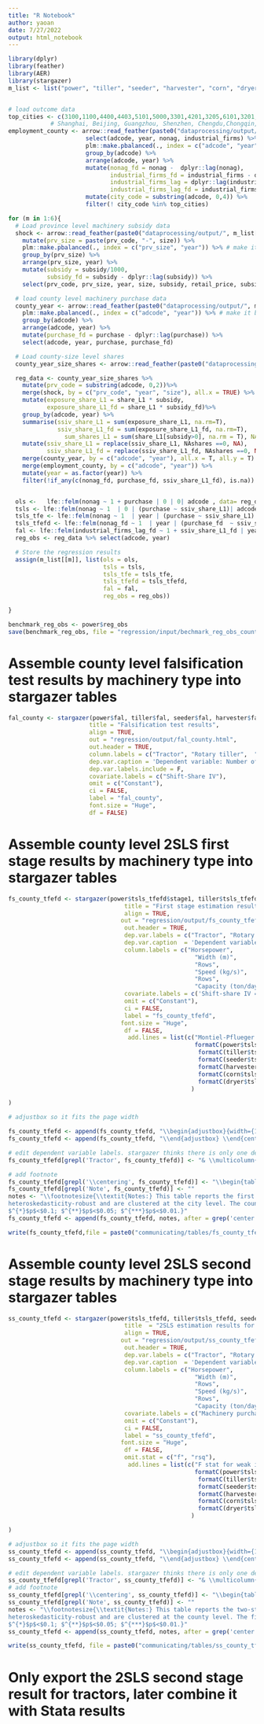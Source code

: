 ---
title: "R Notebook"
author: yaoan
date: 7/27/2022
output: html_notebook
---

```{r, warning = F, message = F}
library(dplyr)
library(feather)
library(AER)
library(stargazer)
m_list <- list("power", "tiller", "seeder", "harvester", "corn", "dryer")


# load outcome data
top_cities <- c(3100,1100,4400,4403,5101,5000,3301,4201,3205,6101,3201,4301,1200,4101,4419,3702,5301,3302,3401,4406,2101,3202,3502,2102) # Cities to exclude, top tier cities by https://news.cctv.com/2023/05/30/ARTI5kyAHUzgByGH08lUpEQ4230530.shtml
            # Shanghai, Beijing, Guangzhou, Shenzhen, Chengdu,Chongqin, Hangzhou, Wuhan, Suzhou, Xi'an, Nanjing, Changsha, Tianjin, Zhengzhou, Dongguan, Qingdao, Kunming, Ningbo, Hefei, Foshan, Shenyang, Wuxi, Xiamen, Dalian
employment_county <- arrow::read_feather(paste0("dataprocessing/output/employment_county.feather")) %>%
                      select(adcode, year, nonag, industrial_firms) %>%
                      plm::make.pbalanced(., index = c("adcode", "year")) %>% # make it balanced so the lag is correctly missing when there is a gap in time
                      group_by(adcode) %>%
                      arrange(adcode, year) %>%
                      mutate(nonag_fd = nonag -  dplyr::lag(nonag),
                             industrial_firms_fd = industrial_firms - dplyr::lag(industrial_firms),
                             industrial_firms_lag = dplyr::lag(industrial_firms),
                             industrial_firms_lag_fd = industrial_firms_lag -dplyr::lag(industrial_firms_lag),) %>%
                      mutate(city_code = substring(adcode, 0,4)) %>%
                      filter(! city_code %in% top_cities)
```
```{r prepare-data, warning = F, message = F}
for (m in 1:6){
  # Load province level machinery subsidy data
  shock <- arrow::read_feather(paste0("dataprocessing/output/", m_list[[m]], "/shock.feather")) %>%
    mutate(prv_size = paste(prv_code, "-", size)) %>%
    plm::make.pbalanced(., index = c("prv_size", "year")) %>% # make it balanced so the lag is correctly missing when there is a gap in time
    group_by(prv_size) %>%
    arrange(prv_size, year) %>%
    mutate(subsidy = subsidy/1000,
           subsidy_fd = subsidy - dplyr::lag(subsidy)) %>%
    select(prv_code, prv_size, year, size, subsidy, retail_price, subsidy_rate, subsidy_fd)

  # load county level machinery purchase data
  county_year <- arrow::read_feather(paste0("dataprocessing/output/", m_list[[m]], "/county_year.feather"))%>%
    plm::make.pbalanced(., index = c("adcode", "year")) %>% # make it balanced so the lag is correctly missing when there is a gap in time
    group_by(adcode) %>%
    arrange(adcode, year) %>%
    mutate(purchase_fd = purchase - dplyr::lag(purchase)) %>%
    select(adcode, year, purchase, purchase_fd)

  # Load county-size level shares
  county_year_size_shares <- arrow::read_feather(paste0("dataprocessing/output/", m_list[[m]], "/county_year_size_shares.feather"))

  reg_data <- county_year_size_shares %>%
    mutate(prv_code = substring(adcode, 0,2))%>%
    merge(shock, by = c("prv_code", "year", "size"), all.x = TRUE) %>%
    mutate(exposure_share_L1 = share_L1 * subsidy,
           exposure_share_L1_fd = share_L1 * subsidy_fd)%>%
    group_by(adcode, year) %>%
    summarise(ssiv_share_L1 = sum(exposure_share_L1, na.rm=T),
              ssiv_share_L1_fd = sum(exposure_share_L1_fd, na.rm=T),
                sum_shares_L1 = sum(share_L1[subsidy>0], na.rm = T), NAshares = sum(share_L1, na.rm = T))  %>% # sum of the shares of sizes with positive subsidy
    mutate(ssiv_share_L1 = replace(ssiv_share_L1, NAshares ==0, NA),
           ssiv_share_L1_fd = replace(ssiv_share_L1_fd, NAshares ==0, NA)) %>%
    merge(county_year, by = c("adcode", "year"), all.x = T, all.y = T) %>%
    merge(employment_county, by = c("adcode", "year")) %>%
    mutate(year = as.factor(year)) %>%
    filter(!if_any(c(nonag_fd, purchase_fd, ssiv_share_L1_fd), is.na)) %>% distinct(adcode, year,  .keep_all = T)


  ols <-   lfe::felm(nonag ~ 1 + purchase | 0 | 0| adcode , data= reg_data )
  tsls <- lfe::felm(nonag ~ 1  | 0 | (purchase ~ ssiv_share_L1)| adcode , data= reg_data ) # 2SLS
  tsls_tfe <- lfe::felm(nonag ~ 1  | year | (purchase ~ ssiv_share_L1)| adcode , data= reg_data ) # 2SLS with time FE
  tsls_tfefd <- lfe::felm(nonag_fd ~ 1  | year | (purchase_fd  ~ ssiv_share_L1_fd )| adcode , data= reg_data )# 2SLS with time FE and FD
  fal <- lfe::felm(industrial_firms_lag_fd ~ 1 + ssiv_share_L1_fd | year | 0| adcode , data= reg_data ) # Falsification test
  reg_obs <- reg_data %>% select(adcode, year)

  # Store the regression results
  assign(m_list[[m]], list(ols = ols,
                           tsls = tsls,
                           tsls_tfe = tsls_tfe,
                           tsls_tfefd = tsls_tfefd,
                           fal = fal,
                           reg_obs = reg_obs))

}
```
```{r}
benchmark_reg_obs <- power$reg_obs
save(benchmark_reg_obs, file = "regression/input/bechmark_reg_obs_county.RData")

```

# Assemble county level falsification test results by machinery type into stargazer tables
```{r}
fal_county <- stargazer(power$fal, tiller$fal, seeder$fal, harvester$fal, corn$fal, dryer$fal,
                       title = "Falsification test results",
                       align = TRUE,
                       out = "regression/output/fal_county.html",
                       out.header = TRUE,
                       column.labels = c("Tractor", "Rotary tiller",  "Seeder,transplanter", "Grain harvester", "Corn harvester", "Grain dryer"),
                       dep.var.caption = 'Dependent variable: Number of industrial firms in the previous year',
                       dep.var.labels.include = F,
                       covariate.labels = c("Shift-Share IV"),
                       omit = c("Constant"),
                       ci = FALSE,
                       label = "fal_county",
                       font.size = "Huge",
                       df = FALSE)
```
# Assemble county level 2SLS first stage results by machinery type into stargazer tables
```{r}
fs_county_tfefd <- stargazer(power$tsls_tfefd$stage1, tiller$tsls_tfefd$stage1, seeder$tsls_tfefd$stage1, harvester$tsls_tfefd$stage1, corn$tsls_tfefd$stage1, dryer$tsls_tfefd$stage1,
                                 title = "First stage estimation results by machinery types - county level",
                                 align = TRUE,
                                out = "regression/output/fs_county_tfefd.html",
                                 out.header = TRUE,
                                 dep.var.labels = c("Tractor", "Rotary tiller",  "Seeder,transplanter", "Grain harvester", "Corn harvester", "Grain dryer"),
                                 dep.var.caption  = 'Dependent variable: Machinery purchase (in 1000)',
                                 column.labels = c("Horsepower",
                                                     "Width (m)",
                                                     "Rows",
                                                     "Speed (kg/s)",
                                                     "Rows",
                                                     "Capacity (ton/day)"),
                                 covariate.labels = c('Shift-share IV = market shares $\\times$ subsidy (1000 yuan)'),
                                 omit = c("Constant"),
                                 ci = FALSE,
                                 label = "fs_county_tfefd",
                                font.size = "Huge",
                                 df = FALSE,
                                  add.lines = list(c("Montiel-Pflueger robust F stat. for weak instrument",
                                                     formatC(power$tsls_tfefd$stage1$rob.iv1fstat$purchase_fd[5], digits = 3, format = "f"),
                                                      formatC(tiller$tsls_tfefd$stage1$rob.iv1fstat$purchase_fd[5], digits = 3, format = "f"),
                                                      formatC(seeder$tsls_tfefd$stage1$rob.iv1fstat$purchase_fd[5], digits = 3, format = "f"),
                                                      formatC(harvester$tsls_tfefd$stage1$rob.iv1fstat$purchase_fd[5], digits = 3, format = "f"),
                                                      formatC(corn$tsls_tfefd$stage1$rob.iv1fstat$purchase_fd[5], digits = 3, format = "f"),
                                                      formatC(dryer$tsls_tfefd$stage1$rob.iv1fstat$purchase_fd[5]), digits = 3, format = "f")
                                                    )

)

```
```{r}
# adjustbox so it fits the page width

fs_county_tfefd <- append(fs_county_tfefd, "\\begin{adjustbox}{width={1.2\\textwidth},totalheight={\\textheight},keepaspectratio,center}", after = grep("label", fs_county_tfefd)[1])
fs_county_tfefd <- append(fs_county_tfefd, "\\end{adjustbox} \\end{center}", after = grep("tabular", fs_county_tfefd)[2])

# edit dependent variable labels. stargazer thinks there is only one dep var becauses all the regressions has nonag_fd as lhs.
fs_county_tfefd[grepl('Tractor', fs_county_tfefd)] <- "& \\multicolumn{1}{c}{Tractor} & \\multicolumn{1}{c}{Rotary tiller} & \\multicolumn{1}{c}{Seeder,transplanter} & \\multicolumn{1}{c}{Grain harvester} & \\multicolumn{1}{c}{Corn harvester} & \\multicolumn{1}{c}{Grain dryer} \\\\"

# add footnote
fs_county_tfefd[grepl('\\centering', fs_county_tfefd)] <- "\\begin{table}[!htbp]\\begin{center}"
fs_county_tfefd[grepl('Note', fs_county_tfefd)] <- ""
notes <- "\\footnotesize{\\textit{Notes:} This table reports the first stage estimates of the shift-share instrumental variable with county level data in year 2015 - 2019 from China. The shift-share instrumental variable measures the city's exposure to the machinery subsidy policy depending on the market shares in the previous year. The endogenous variable is the subsidized machinery purchase. The reported standard errors in the parenthesis are
heteroskedasticity-robust and are clustered at the city level. The county fixed effects are included by first-differencing the variables and the shocks, as suggested by Borusyak et al. (2022). The year fixed effects are included using dummy variables. Counties in 24 top tier cities are dropped.
$^{*}$p$<$0.1; $^{**}$p$<$0.05; $^{***}$p$<$0.01.}"
fs_county_tfefd <- append(fs_county_tfefd, notes, after = grep('center', fs_county_tfefd)[3] )

write(fs_county_tfefd,file = paste0("communicating/tables/fs_county_tfefd.tex"))
```



# Assemble county level 2SLS second stage results by machinery type into stargazer tables
```{r}
ss_county_tfefd <- stargazer(power$tsls_tfefd, tiller$tsls_tfefd, seeder$tsls_tfefd, harvester$tsls_tfefd, corn$tsls_tfefd, dryer$tsls_tfefd,
                                 title  = "2SLS estimation results for the effect of mechanization on employment by machinery types - county level",
                                 align = TRUE,
                                out = "regression/output/ss_county_tfefd.html",
                                 out.header = TRUE,
                                 dep.var.labels = c("Tractor", "Rotary tiller",  "Seeder,transplanter", "Grain harvester", "Corn harvester", "Grain dryer"),
                                 dep.var.caption  = 'Dependent variable: Non-agricultural employment (1000 people)',
                                 column.labels = c("Horsepower",
                                                     "Width (m)",
                                                     "Rows",
                                                     "Speed (kg/s)",
                                                     "Rows",
                                                     "Capacity (ton/day)"),
                                 covariate.labels = c("Machinery purchase (in 1000)"),
                                 omit = c("Constant"),
                                 ci = FALSE,
                                 label = "ss_county_tfefd",
                                font.size = "Huge",
                                 df = FALSE,
                                 omit.stat = c("f", "rsq"),
                                  add.lines = list(c("F stat for weak instrument",
                                                     formatC(power$tsls_tfefd$stage1$rob.iv1fstat$purchase_fd[5], digits = 3, format = "f"),
                                                      formatC(tiller$tsls_tfefd$stage1$rob.iv1fstat$purchase_fd[5], digits = 3, format = "f"),
                                                      formatC(seeder$tsls_tfefd$stage1$rob.iv1fstat$purchase_fd[5], digits = 3, format = "f"),
                                                      formatC(harvester$tsls_tfefd$stage1$rob.iv1fstat$purchase_fd[5], digits = 3, format = "f"),
                                                      formatC(corn$tsls_tfefd$stage1$rob.iv1fstat$purchase_fd[5], digits = 3, format = "f"),
                                                      formatC(dryer$tsls_tfefd$stage1$rob.iv1fstat$purchase_fd[5]), digits = 3, format = "f")
                                                    )

)
```

```{r}
# adjustbox so it fits the page width
ss_county_tfefd <- append(ss_county_tfefd, "\\begin{adjustbox}{width={1.2\\textwidth},totalheight={\\textheight},keepaspectratio,center}", after = grep("label", ss_county_tfefd)[1])
ss_county_tfefd <- append(ss_county_tfefd, "\\end{adjustbox} \\end{center}", after = grep("tabular", ss_county_tfefd)[2])

# edit dependent variable labels. stargazer thinks there is only one dep var becauses all the regressions has nonag_fd as lhs.
ss_county_tfefd[grepl('Tractor', ss_county_tfefd)] <- "& \\multicolumn{1}{c}{Tractor} & \\multicolumn{1}{c}{Rotary tiller} & \\multicolumn{1}{c}{Seeder,transplanter} & \\multicolumn{1}{c}{Grain harvester} & \\multicolumn{1}{c}{Corn harvester} & \\multicolumn{1}{c}{Grain dryer} \\\\"
# add footnote
ss_county_tfefd[grepl('\\centering', ss_county_tfefd)] <- "\\begin{table}[!htbp]\\begin{center}"
ss_county_tfefd[grepl('Note', ss_county_tfefd)] <- ""
notes <- "\\footnotesize{\\textit{Notes:} This table reports the two-stage least squares estimates on the effect of subsidized machinery purchase on  employment in all secondary and tertiary sectors with county level data in year 2015 - 2019 from China. The shift-share instrumental variable measures the county's exposure to the machinery subsidy policy depending on the market shares in the previous year. The endogenous variable is the subsidized machinery purchase. The reported standard errors in the parenthesis are
heteroskedasticity-robust and are clustered at the county level. The fixed effects are included by first-differencing the variables and the shocks, as suggested by Borusyak et al. (2022).
$^{*}$p$<$0.1; $^{**}$p$<$0.05; $^{***}$p$<$0.01.}"
ss_county_tfefd <- append(ss_county_tfefd, notes, after = grep('center', ss_county_tfefd)[3] )

write(ss_county_tfefd, file = paste0("communicating/tables/ss_county_tfefd.tex"))


```

# Only export the 2SLS second stage result for tractors, later combine it with Stata results




